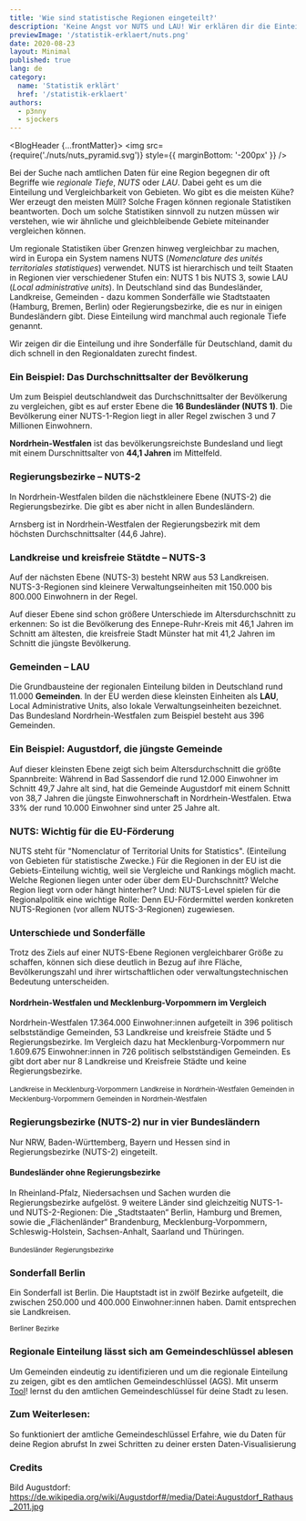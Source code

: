 ```yaml
---
title: 'Wie sind statistische Regionen eingeteilt?'
description: 'Keine Angst vor NUTS und LAU! Wir erklären dir die Einteilung von Regierungsbezirken, Landkreisen und Gemeinden'
previewImage: '/statistik-erklaert/nuts.png'
date: 2020-08-23
layout: Minimal
published: true
lang: de
category:
  name: 'Statistik erklärt'
  href: '/statistik-erklaert'
authors:
  - p3nny
  - sjockers
---
```



<BlogHeader {...frontMatter}>
  <img
    src={require('./nuts/nuts_pyramid.svg')}
    style={{ marginBottom: '-200px' }}
  />
</BlogHeader>

<Container maxWidth="lg">

<BodyText>

Bei der Suche nach amtlichen Daten für eine Region begegnen dir oft Begriffe wie _regionale Tiefe_, _NUTS_ oder _LAU_. Dabei geht es um die Einteilung und Vergleichbarkeit von Gebieten. Wo gibt es die meisten Kühe? Wer erzeugt den meisten Müll? Solche Fragen können regionale Statistiken beantworten. Doch um solche Statistiken sinnvoll zu nutzen müssen wir verstehen, wie wir ähnliche und gleichbleibende Gebiete miteinander vergleichen können.

Um regionale Statistiken über Grenzen hinweg vergleichbar zu machen, wird in Europa ein System namens NUTS (_Nomenclature des unités territoriales statistiques_) verwendet. NUTS ist hierarchisch und teilt Staaten in Regionen vier verschiedener Stufen ein: NUTS 1 bis NUTS 3, sowie LAU (_Local administrative units_). In Deutschland sind das Bundesländer, Landkreise, Gemeinden - dazu kommen Sonderfälle wie Stadtstaaten (Hamburg, Bremen, Berlin) oder Regierungsbezirke, die es nur in einigen Bundesländern gibt. Diese Einteilung wird manchmal auch regionale Tiefe genannt.

Wir zeigen dir die Einteilung und ihre Sonderfälle für Deutschland, damit du dich schnell in den Regionaldaten zurecht findest.

</BodyText>
</Container>

<ScrollyMap>

<!-- -------------------------- Step 1: NUTS 1 -------------------------- -->

<ScrollyMapStep id="nuts1">

### Ein Beispiel: Das Durchschnittsalter der Bevölkerung

Um zum Beispiel deutschlandweit das Durchschnittsalter der Bevölkerung zu vergleichen, gibt es auf erster Ebene die **16&nbsp;Bundesländer (NUTS 1)**. Die Bevölkerung einer NUTS-1-Region liegt in aller Regel zwischen 3 und 7 Millionen Einwohnern.

**Nordrhein-Westfalen** ist das bevölkerungsreichste Bundesland und liegt mit einem Durschnittsalter von **44,1&nbsp;Jahren** im Mittelfeld.

<DatawrapperChart
  src="//datawrapper.dwcdn.net/WglMK/2/"
  title="Durchschnittsalter nach Bundesland"
/>

</ScrollyMapStep>

<!-- -------------------------- Step 2: NUTS 2 -------------------------- -->

<ScrollyMapStep id="nuts2">

### Regierungsbezirke – NUTS-2

In Nordrhein-Westfalen bilden die nächstkleinere Ebene (NUTS-2) die Regierungsbezirke. Die gibt es aber nicht in allen Bundesländern.

Arnsberg ist in Nordrhein-Westfalen der Regierungsbezirk mit dem höchsten Durchschnittsalter (44,6 Jahre).

<DatawrapperChart
  src="//datawrapper.dwcdn.net/gxPvP/1/"
  title="Durchschnittsalter in den Regierungsbezirken in NRW"
/>

</ScrollyMapStep>

<!-- -------------------------- Step 3: NUTS 3 -------------------------- -->

<ScrollyMapStep id="nuts3">

### Landkreise und kreisfreie Stätdte – NUTS-3

Auf der nächsten Ebene (NUTS-3) besteht NRW aus 53 Landkreisen. NUTS-3-Regionen sind kleinere Verwaltungseinheiten mit 150.000 bis 800.000 Einwohnern in der Regel.

Auf dieser Ebene sind schon größere Unterschiede im Altersdurchschnitt zu erkennen: So ist die Bevölkerung des Ennepe-Ruhr-Kreis mit 46,1 Jahren im Schnitt am ältesten, die kreisfreie Stadt Münster hat mit 41,2 Jahren im Schnitt die jüngste Bevölkerung.

<DatawrapperChart
  src="//datawrapper.dwcdn.net/WXRqq/2/"
  title="Durchschnittsalter in den Landkreisen in NRW"
/>

</ScrollyMapStep>

<!-- --------------------------- Step 4: LAU ---------------------------- -->

<ScrollyMapStep id="lau">

### Gemeinden – LAU

Die Grundbausteine der regionalen Einteilung bilden in Deutschland rund 11.000 **Gemeinden**. In der EU werden diese kleinsten Einheiten als **LAU**, Local Administrative Units, also lokale Verwaltungseinheiten bezeichnet. Das Bundesland Nordrhein-Westfalen zum Beispiel besteht aus 396 Gemeinden.

<DatawrapperChart
  src="//datawrapper.dwcdn.net/M3hLf/2/"
  title="Durchschnittsalter in den Gemeinden in NRW"
/>

</ScrollyMapStep>

<ScrollyMapStep id="lau-local">

### Ein Beispiel: Augustdorf, die jüngste Gemeinde

Auf dieser kleinsten Ebene zeigt sich beim Altersdurchschnitt die größte Spannbreite: Während in Bad Sassendorf die rund 12.000 Einwohner im Schnitt 49,7 Jahre alt sind, hat die Gemeinde Augustdorf mit einem Schnitt von 38,7 Jahren die jüngste Einwohnerschaft in Nordrhein-Westfalen. Etwa 33% der rund 10.000 Einwohner sind unter 25 Jahre alt.

</ScrollyMapStep>

</ScrollyMap>

<Container maxWidth="lg">
<BodyText>

### NUTS: Wichtig für die EU-Förderung

NUTS steht für "Nomenclatur of Territorial Units for Statistics". (Einteilung von Gebieten für statistische Zwecke.) Für die Regionen in der EU ist die Gebiets-Einteilung wichtig, weil sie Vergleiche und Rankings möglich macht. Welche Regionen liegen unter oder über dem EU-Durchschnitt? Welche Region liegt vorn oder hängt hinterher? Und: NUTS-Level spielen für die Regionalpolitik eine wichtige Rolle: Denn EU-Fördermittel werden konkreten NUTS-Regionen (vor allem NUTS-3-Regionen) zugewiesen.

### Unterschiede und Sonderfälle

Trotz des Ziels auf einer NUTS-Ebene Regionen vergleichbarer Größe zu schaffen, können sich diese deutlich in Bezug auf ihre Fläche, Bevölkerungszahl und ihrer wirtschaftlichen oder verwaltungstechnischen Bedeutung unterscheiden.

<BodyTextAside>

#### Nordrhein-Westfalen und Mecklenburg-Vorpommern im Vergleich

Nordrhein-Westfalen 17.364.000 Einwohner:innen aufgeteilt in 396 politisch
selbstständige Gemeinden, 53 Landkreise und kreisfreie Städte und 5
Regierungsbezirke. Im Vergleich dazu hat Mecklenburg-Vorpommern nur 1.609.675
Einwohner:innen in 726 politisch selbstständigen Gemeinden. Es gibt dort aber
nur 8 Landkreise und Kreisfreie Städte und keine Regierungsbezirke.

</BodyTextAside>

<Grid container direction="row" justify="center" spacing={2}>
  <Grid item xs={12} sm={6}>
    <SimpleMap
      latitude={53.945}
      longitude={12.451}
      src="/geo/mvp_landkreise.json"
      zoom={6}
      width="100%"
      height="400px"
    />
    <small>Landkreise in Mecklenburg-Vorpommern</small>
  </Grid>
  <Grid item xs={12} sm={6}>
    <SimpleMap
      latitude={51.427}
      longitude={7.664}
      src="/geo/nrw_landkreise.json"
      width="100%"
      height="400px"
    />
    <small>Landkreise in Nordrhein-Westfalen</small>
  </Grid>
  <Grid item xs={12} sm={6}>
    <SimpleMap
      latitude={53.945}
      longitude={12.451}
      src="/geo/mvp_gemeinden.json"
      zoom={6}
      width="100%"
      height="400px"
    />
    <small>Gemeinden in Mecklenburg-Vorpommern</small>
  </Grid>
  <Grid item xs={12} sm={6}>
    <SimpleMap
      latitude={51.427}
      longitude={7.664}
      src="/geo/nrw_gemeinden.json"
      width="100%"
      height="400px"
    />
    <small>Gemeinden in Nordrhein-Westfalen</small>
  </Grid>
</Grid>

### Regierungsbezirke (NUTS-2) nur in vier Bundesländern

Nur NRW, Baden-Württemberg, Bayern und Hessen sind in Regierungsbezirke (NUTS-2) eingeteilt.

<BodyTextAside>

#### Bundesländer ohne Regierungsbezirke

In Rheinland-Pfalz, Niedersachsen und Sachen wurden die Regierungsbezirke
aufgelöst. 9 weitere Länder sind gleichzeitig NUTS-1- und NUTS-2-Regionen: Die
„Stadtstaaten“ Berlin, Hamburg und Bremen, sowie die „Flächenländer“
Brandenburg, Mecklenburg-Vorpommern, Schleswig-Holstein, Sachsen-Anhalt,
Saarland und Thüringen.

</BodyTextAside>

<Grid container direction="row" justify="center" spacing={2}>
  <Grid item xs={12} sm={6}>
    <SimpleMap
      latitude={51.41058}
      longitude={10.55145}
      src="/geo/bundeslaender.json"
      zoom={4.3}
      width="100%"
      height="400px"
    />
    <small>Bundesländer</small>
  </Grid>
  <Grid item xs={12} sm={6}>
    <SimpleMap
      latitude={51.41058}
      longitude={10.55145}
      src="/geo/nuts_2.json"
      zoom={4.3}
      width="100%"
      height="400px"
    />
    <small>Regierungsbezirke</small>
  </Grid>
</Grid>

### Sonderfall Berlin

Ein Sonderfall ist Berlin. Die Hauptstadt ist in zwölf Bezirke aufgeteilt, die zwischen 250.000 und 400.000 Einwohner:innen haben. Damit entsprechen sie Landkreisen.

<Grid container direction="row" justify="left" spacing={2}>
  <Grid item xs={12} sm={6}>
    <SimpleMap
      latitude={52.5192}
      longitude={13.3993}
      zoom={8.5}
      src="/geo/berlin_bezirke.json"
      width="100%"
      height="400px"
    />
    <small>Berliner Bezirke</small>
  </Grid>
</Grid>

### Regionale Einteilung lässt sich am Gemeindeschlüssel ablesen

Um Gemeinden eindeutig zu identifizieren und um die regionale Einteilung zu zeigen, gibt es den amtlichen Gemeindeschlüssel (AGS). Mit unserm [Tool](/statistik-erklaert/ags)! lernst du den amtlichen Gemeindeschlüssel für deine Stadt zu lesen.

### Zum Weiterlesen:

<ArrowLink href="/statistik-erklaert/ags">
  So funktioniert der amtliche Gemeindeschlüssel
</ArrowLink>
<ArrowLink href="/statistik-erklaert/dimensions">
  Erfahre, wie du Daten für deine Region abrufst
</ArrowLink>
<ArrowLink href="/statistik-erklaert/tables">
  In zwei Schritten zu deiner ersten Daten-Visualisierung
</ArrowLink>

### Credits

Bild Augustdorf: https://de.wikipedia.org/wiki/Augustdorf#/media/Datei:Augustdorf_Rathaus_2011.jpg

</BodyText>
</Container>
